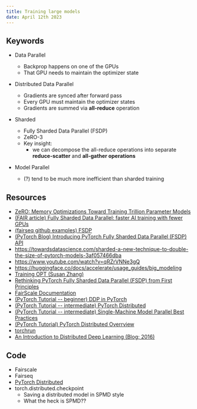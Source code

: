 ```yaml
---
title: Training large models
date: April 12th 2023
---
```


## Keywords
- Data Parallel
  - Backprop happens on one of the GPUs
  - That GPU needs to maintain the optimizer state
- Distributed Data Parallel
  - Gradients are synced after forward pass
  - Every GPU must maintain the optimizer states
  - Gradients are summed via **all-reduce** operation
- Sharded
  - Fully Sharded Data Parallel (FSDP)
  - ZeRO-3
  - Key insight:
    - we can decompose the all-reduce operations into separate **reduce-scatter** and **all-gather operations**
    
- Model Parallel
  - (?) tend to be much more inefficient than sharded training
  

## Resources
- [ZeRO: Memory Optimizations Toward Training Trillion Parameter Models](https://arxiv.org/abs/1910.02054)
- [(FAIR article) Fully Sharded Data Parallel: faster AI training with fewer GPUs](https://engineering.fb.com/2021/07/15/open-source/fsdp/)
- [(fairseq github examples) FSDP]( https://github.com/facebookresearch/fairseq/tree/main/examples/fully_sharded_data_parallel)
- [(PyTorch Blog) Introducing PyTorch Fully Sharded Data Parallel (FSDP) API]( https://pytorch.org/blog/introducing-pytorch-fully-sharded-data-parallel-api/)
- https://towardsdatascience.com/sharded-a-new-technique-to-double-the-size-of-pytorch-models-3af057466dba 
- https://www.youtube.com/watch?v=qRZrVNNe3gQ
- https://huggingface.co/docs/accelerate/usage_guides/big_modeling
- [Training OPT (Susan Zhang)](https://www.youtube.com/watch?v=p9IxoSkvZ-M)
- [Rethinking PyTorch Fully Sharded Data Parallel (FSDP) from First Principles]( https://dev-discuss.pytorch.org/t/rethinking-pytorch-fully-sharded-data-parallel-fsdp-from-first-principles/1019)
- [FairScale Documentation](https://fairscale.readthedocs.io/en/latest/what_is_fairscale.html)
- [(PyTorch Tutorial -- beginner) DDP in PyTorch](https://pytorch.org/tutorials/beginner/ddp_series_intro.html)
- [(PyTorch Tutorial -- intermediate) PyTorch Distributed](https://pytorch.org/tutorials/intermediate/dist_tuto.html)
- [(PyTorch Tutorial -- intermediate) Single-Machine Model Parallel Best Practices](https://pytorch.org/tutorials/intermediate/model_parallel_tutorial.html)
- [(PyTorch Tutorial) PyTorch Distributed Overrview](https://pytorch.org/tutorials/beginner/dist_overview.html)
- [torchrun](https://pytorch.org/docs/stable/elastic/run.html)
- [An Introduction to Distributed Deep Learning (Blog; 2016)](https://sebarnold.net/dist_blog/)

## Code
- Fairscale
- Fairseq
- [PyTorch Distributed](https://pytorch.org/docs/stable/distributed.html)
- torch.distributed.checkpoint
  - Saving a distributed model in SPMD style
  - What the heck is SPMD??
